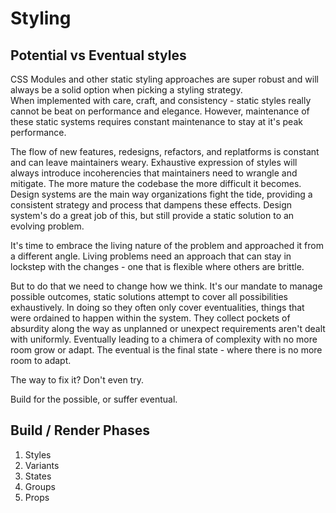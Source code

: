 # Styling

## Potential vs Eventual styles

CSS Modules and other static styling approaches are super robust and will always be a solid option when picking a styling strategy.  
When implemented with care, craft, and consistency - static styles really cannot be beat on performance and elegance. However, maintenance
of these static systems requires constant maintenance to stay at it's peak performance.

The flow of new features, redesigns, refactors, and replatforms is constant and can leave maintainers weary. Exhaustive expression of styles will always
introduce incoherencies that maintainers need to wrangle and mitigate. The more mature the codebase the more difficult it becomes. Design systems
are the main way organizations fight the tide, providing a consistent strategy and process that dampens these effects. Design system's do a
great job of this, but still provide a static solution to an evolving problem.

It's time to embrace the living nature of the problem and approached it from a different angle. Living problems need an approach that can stay in lockstep
with the changes - one that is flexible where others are brittle.

But to do that we need to change how we think. It's our mandate to manage possible outcomes, static solutions attempt to cover all possibilities exhaustively.
In doing so they often only cover eventualities, things that were ordained to happen within the system. They collect pockets of absurdity along the way as unplanned
or unexpect requirements aren't dealt with uniformly. Eventually leading to a chimera of complexity with no more room grow or adapt. The eventual
is the final state - where there is no more room to adapt.

The way to fix it? Don't even try.

Build for the possible, or suffer eventual.

## Build / Render Phases

1. Styles
2. Variants
3. States
4. Groups
5. Props
